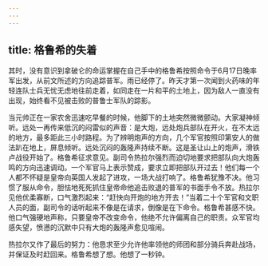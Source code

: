 ```yaml
---
---
---
```

title: 格鲁希的失着
---




其时，没有意识到拿破仑的命运掌握在自己手中的格鲁希按照命令于6月17日晚率军出发，从前文所述的方向追踪普军。雨已经停了。昨天才第一次闻到火药味的年轻连队士兵无忧无虑地往前走着，如同走在一片和平的土地上，因为敌人一直没有出现，始终看不见被击败的普鲁士军队的踪影。

当元帅正在一家农舍迅速吃早餐的时候，他脚下的土地突然微微颤动。大家凝神倾听。远处一再传来低沉的闷雷似的声音：是大炮，远处炮兵部队在开火，在不太远的地方，最多距此三小时路程。为了辨明炮声的方向，几个军官按照印第安人的做法趴在地上，屏息倾听。远处沉闷的轰隆声持续不断。这是圣让山上的炮声，滑铁卢战役开始了。格鲁希征求意见。副司令热拉尔强烈而迫切地要求把部队向大炮轰鸣的方向迅速调动。一个军官马上表示赞成，要求立即把部队开过去！他们每一个人都不怀疑是皇帝向英国人发起了进攻，一场大战打响了。格鲁希犹豫不决。他习惯了服从命令，胆怯地死死抓住皇帝命他追击败退的普军的书面手令不放。热拉尔见他优柔寡断，口气激烈起来：“赶快向开炮的地方开去！”当着二十个军官和文职人员的面，副司令的话听起来不像是在请求，倒像是在下命令。格鲁希甚感不快。他口气强硬地声称，只要皇帝不改变命令，他绝不允许偏离自己的职责。众军官均感失望，愤懑的沉默中只有大炮的轰隆声愈见喧闹。

热拉尔又作了最后的努力：他恳求至少允许他率领他的师团和部分骑兵奔赴战场，并保证及时赶回来。格鲁希想了想。他想了一秒钟。